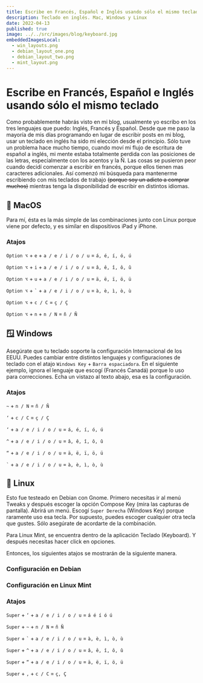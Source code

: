 ```yaml
---
title: Escribe en Francés, Español e Inglés usando sólo el mismo teclado
description: Teclado en inglés. Mac, Windows y Linux
date: 2022-04-13
published: true
image: ../../src/images/blog/keyboard.jpg
embeddedImagesLocal:
  - win_layouts.png
  - debian_layout_one.png
  - debian_layout_two.png
  - mint_layout.png
---
```



# Escribe en Francés, Español e Inglés usando sólo el mismo teclado

Como probablemente habrás visto en mi blog, usualmente yo escribo en los tres lenguajes que puedo: Inglés, Francés y Español. Desde que me paso la mayoría de mis días programando en lugar de escribir posts en mi blog, usar un teclado en inglés ha sido mi elección desde el principio. Sólo tuve un problema hace mucho tiempo, cuando moví mi flujo de escritura de español a inglés, mi mente estaba totalmente perdida con las posiciones de las letras, especialmente con los acentos y la Ñ. Las cosas se pusieron peor cuando decidí comenzar a escribir en francés, porque ellos tienen mas caracteres adicionales. Así comenzó mi búsqueda para mantenerme escribiendo con mis teclados de trabajo ~~(porque soy un adicto a comprar muchos)~~ mientras tenga la disponibilidad de escribir en distintos idiomas.

## 🍎 MacOS

Para mí, ésta es la más simple de las combinaciones junto con Linux porque viene por defecto, y es similar en dispositivos iPad y iPhone.

### Atajos

`Option ⌥` + `e` + `a / e / i / o / u` = `á, é, í, ó, ú`

`Option ⌥` + `i` + `a / e / i / o / u` = `â, ê, î, ô, û`

`Option ⌥` + `u` + `a / e / i / o / u` = `ä, ë, ï, ö, ü`

`Option ⌥` + `` ` `` + `a / e / i / o / u` = `à, è, ì, ò, ù`

`Option ⌥` + `c / C` = `ç / Ç`

`Option ⌥` + `n` + `n / N` = `ñ / Ñ`

## 🪟 Windows

Asegúrate que tu teclado soporte la configuración Internacional de los EEUU. Puedes cambiar entre distintos lenguajes y configuraciones de teclado con el atajo `Windows Key` + `Barra espaciadora`. En el siguiente ejemplo, ignora el lenguaje que escogí (Francés Canadá) porque lo uso para correcciones. Echa un vistazo al texto abajo, esa es la configuración.

<GatsbyImage image={getImage(props.localImages[0])} alt="Windows" />

### Atajos

`~` + `n / N` = `ñ / Ñ`

`‘` + `c / C` = `ç / Ç`

`‘` + `a / e / i / o / u` = `á, é, í, ó, ú`

`^` + `a / e / i / o / u` = `â, ê, î, ô, û`

`“` + `a / e / i / o / u` = `ä, ë, ï, ö, ü`

`` ` `` + `a / e / i / o / u` = `à, è, ì, ò, ù`

## 🐧 Linux

Esto fue testeado en Debian con Gnome. Primero necesitas ir al menú Tweaks y después escoger la opción Compose Key (mira las capturas de pantalla). Abrirá un menú. Escogí `Super Derecha` (Windows Key) porque raramente uso esa tecla. Por supuesto, puedes escoger cualquier otra tecla que gustes. Sólo asegúrate de acordarte de la combinación.

Para Linux Mint, se encuentra dentro de la aplicación Teclado (Keyboard). Y después necesitas hacer click en opciones.

Entonces, los siguientes atajos se mostrarán de la siguiente manera.

### Configuración en Debian

<GatsbyImage image={getImage(props.localImages[1])} alt="Debian" />
<GatsbyImage image={getImage(props.localImages[2])} alt="Debian" />

### Configuración en Linux Mint

<GatsbyImage image={getImage(props.localImages[3])} alt="Linux Mint" />

### Atajos

`Super` + `‘` + `a / e / i / o / u` = `á é í ó ú`

`Super` + `~` + `n / N` = `ñ Ñ`

`Super` + `` ` `` + `a / e / i / o / u` = `à, è, ì, ò, ù`

`Super` + `^` + `a / e / i / o / u` = `â, ê, î, ô, û`

`Super` + `“` + `a / e / i / o / u` = `ä, ë, ï, ö, ü`

`Super` + `,` + `c / C` = `ç, Ç`
